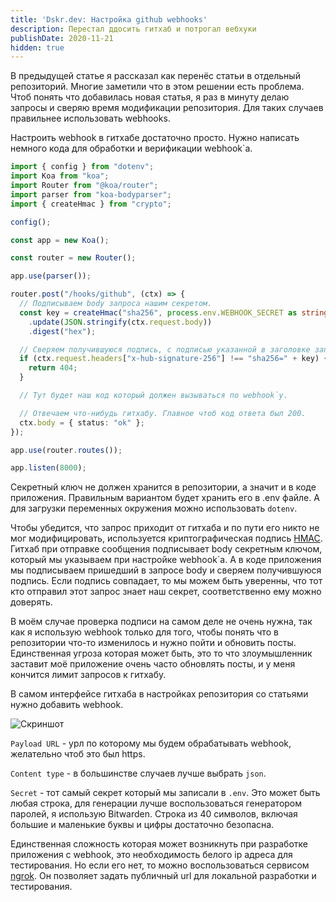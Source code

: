 ```yaml
---
title: 'Dskr.dev: Настройка github webhooks'
description: Перестал ддосить гитхаб и потрогал вебхуки
publishDate: 2020-11-21
hidden: true
---
```


В предыдущей статье я рассказал как перенёс статьи в отдельный репозиторий.
Многие заметили что в этом решении есть проблема. Чтоб понять что добавилась
новая статья, я раз в минуту делаю запросы и сверяю время модификации
репозитория. Для таких случаев правильнее использовать webhooks.

Настроить webhook в гитхабе достаточно просто. Нужно написать немного кода для
обработки и верификации webhook`а.

```typescript
import { config } from "dotenv";
import Koa from "koa";
import Router from "@koa/router";
import parser from "koa-bodyparser";
import { createHmac } from "crypto";

config();

const app = new Koa();

const router = new Router();

app.use(parser());

router.post("/hooks/github", (ctx) => {
  // Подписываем body запроса нашим секретом.
  const key = createHmac("sha256", process.env.WEBHOOK_SECRET as string)
    .update(JSON.stringify(ctx.request.body))
    .digest("hex");

  // Сверяем получившуюся подпись, с подписью указанной в заголовке запроса.
  if (ctx.request.headers["x-hub-signature-256"] !== "sha256=" + key) {
    return 404;
  }

  // Тут будет наш код который должен вызываться по webhook`у.

  // Отвечаем что-нибудь гитхабу. Главное чтоб код ответа был 200.
  ctx.body = { status: "ok" };
});

app.use(router.routes());

app.listen(8000);
```

Секретный ключ не должен хранится в репозитории, а значит и в коде приложения.
Правильным вариантом будет хранить его в .env файле. А для загрузки переменных
окружения можно использовать `dotenv`.

Чтобы убедится, что запрос приходит от гитхаба и по пути его никто не мог
модифицировать, используется криптографическая подпись
[HMAC](https://ru.wikipedia.org/wiki/HMAC). Гитхаб при отправке сообщения
подписывает body секретным ключом, который мы указываем при настройке webhook`а.
А в коде приложения мы подписываем пришедший в запросе body и сверяем
получившуюся подпись. Если подпись совпадает, то мы можем быть уверенны, что тот
кто отправил этот запрос знает наш секрет, соответственно ему можно доверять.

В моём случае проверка подписи на самом деле не очень нужна, так как я использую
webhook только для того, чтобы понять что в репозитории что-то изменилось и
нужно пойти и обновить посты. Единственная угроза которая может быть, это то что
злоумышленник заставит моё приложение очень часто обновлять посты, и у меня
кончится лимит запросов к гитхабу.

В самом интерфейсе гитхаба в настройках репозитория со статьями нужно добавить
webhook.

![Скриншот](/assets/dskr-dev-part-3.png)

`Payload URL` - урл по которому мы будем обрабатывать webhook, желательно чтоб
это был https.

`Content type` - в большинстве случаев лучше выбрать `json`.

`Secret` - тот самый секрет который мы записали в `.env`. Это может быть любая
строка, для генерации лучше воспользоваться генератором паролей, я использую
Bitwarden. Строка из 40 символов, включая большие и маленькие буквы и цифры
достаточно безопасна.

Единственная сложность которая может возникнуть при разработке приложения с
webhook, это необходимость белого ip адреса для тестирования. Но если его нет,
то можно воспользоваться сервисом [ngrok](https://ngrok.com/). Он позволяет
задать публичный url для локальной разработки и тестирования.
